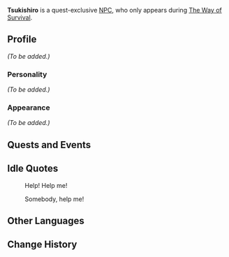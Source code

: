 {{Meta
<!-- REMOVE THIS TEMPLATE AFTER ADDING MISSING INFO -->
|missing_NPC_profile  = yes
}}
{{Character Infobox
|type             = NPC
|image            = NPC Tsukishiro.png
|region           = Inazuma
|title            = Worker
}}
'''Tsukishiro''' is a quest-exclusive [[NPC]], who only appears during [[The Way of Survival]].

==Profile==
<!-- detailed story/lore information goes here -->
''(To be added.)''

===Personality===
''(To be added.)''

===Appearance===
''(To be added.)''

==Quests and Events==
{{Quests and Events}}

==Idle Quotes==
{{Dialogue start}}
: {{DIcon|Idle}} Help! Help me!
: {{DIcon|Idle}} Somebody, help me!
{{Dialogue end}}

==Other Languages==
{{Other Languages
|default_hidden = 1
|en      = Tsukishiro
|zhs     = 月城
|zhs_rm  = Yuèchéng
|zht     = 月城
|zht_rm  = Yuèchéng
|ja      = 月城
|ja_rm   = Tsukishiro
|ko      = 츠키시로
|ko_rm   = Cheukisiro
|es      = Tsukishiro
|fr      = Tsukishiro
|ru      = Цукисиро
|th      = Tsukishiro
|vi      = Tsukishiro
|de      = Tsukishiro
|id      = Tsukishiro
|pt      = Tsukishiro
|tr      = Tsukishiro
|it      = Tsukishiro
}}

==Change History==
{{Change History|2.0}}